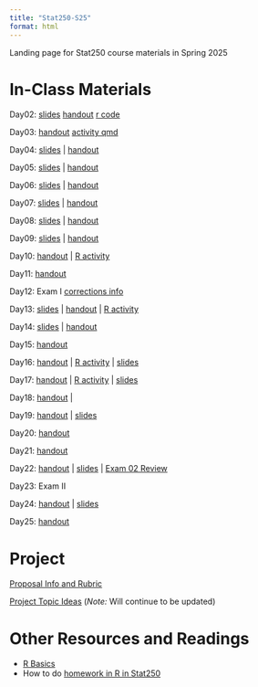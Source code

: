 ```yaml
---
title: "Stat250-S25"
format: html
---
```


Landing page for Stat250 course materials in Spring 2025

# In-Class Materials

Day02: [slides](/slides/02/slides02.html) [handout](/notes/02-permutation/notes02.pdf) [r code](/notes/02-permutation/activity02.html)

Day03: [handout](/notes/03-sampling-dists/notes03.pdf) [activity qmd](/notes/03-sampling-dists/activity03.html)

Day04: [slides](/slides/04/slides04.html) | [handout](/notes/04-probability/04-probability.pdf)

Day05: [slides](/slides/05/slides05.html) | [handout](/notes/05-mle/05-notes.pdf)

Day06: [slides](/slides/06/slides06.html) | [handout](/notes/06-mle-2/notes06.pdf)

Day07: [slides](/slides/07/slides07.html) | [handout](/notes/07-mom/notes07.pdf)

Day08: [slides](/slides/08/slides08.html) | [handout](/notes/08-bias-variance/notes08.pdf)

Day09: [slides](/slides/09/slides09.html) | [handout](/notes/09-crlb/notes09.pdf)

Day10: [handout](/notes/10-asymptotics/notes10.pdf) | [R activity](/notes/10-asymptotics/activity10.html)

Day11: [handout](/notes/11-review/notes11.pdf) 

Day12:  Exam I [corrections info](/notes/exam01-corrections/exam01-corrections.pdf)

Day13: [slides](/slides/13/slides13.html) | [handout](/notes/13-intro-ci/notes13.pdf) | [R activity](/notes/13-intro-ci/activity13.html)

Day14: [slides](/slides/14/slides14.html) | [handout](/notes/14-clt-ci/notes14.pdf) 

Day15: [handout](/notes/15-ci-pivot/notes15.pdf) 

Day16: [handout](/notes/16-bootstrap-t/notes16-h.pdf) | [R activity](/notes/16-bootstrap-t/16-activity.html) | [slides](/slides/16/slides16.html) 

Day17: [handout](/notes/17-two-sample-ci/notes17.pdf) | [R activity](/notes/17-two-sample-ci/17-activity.html) | [slides](/slides/17/slides17.html) 

Day18: [handout](/notes/18-intro-to-ht/notes18.pdf) | 

Day19: [handout](/notes/19-errors-power/notes19.pdf) | [slides](/slides/19/slides19.html)

Day20: [handout](/notes/20-ht-ci-connection/notes20.pdf) 

Day21: [handout](/notes/21-lrts/notes21.pdf) 

Day22: [handout](/notes/22-multiple-testing-and-review/notes22.pdf) | [slides](/slides/22/slides22.html) | [Exam 02 Review](/notes/22-multiple-testing-and-review/exam02-topics.pdf)

Day23: Exam II 

Day24: [handout](/notes/24/notes24.pdf) | [slides](/slides/24/slides24.html) 

Day25: [handout](/notes/25/notes25.pdf) 

# Project

[Proposal Info and Rubric](/notes/project/project.pdf) 

[Project Topic Ideas](/notes/project/proj-ideas.html) (*Note:* Will continue to be updated) 


# Other Resources and Readings

- [R Basics](readings/r-basics.html)
- How to do [homework in R in Stat250](readings/r-homework-stat250.html)
